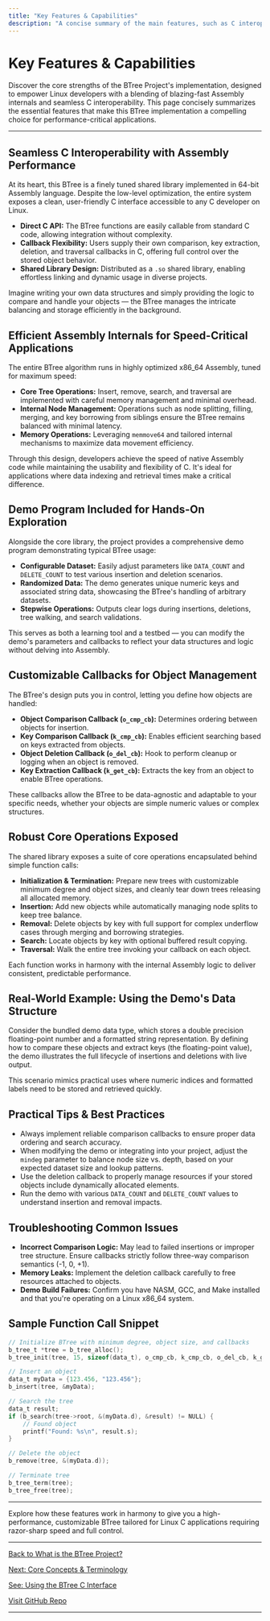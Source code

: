 ```yaml
---
title: "Key Features & Capabilities"
description: "A concise summary of the main features, such as C interoperability, demo program, and customizability. Highlights the benefits of a shared library design and efficient Assembly internals for speed-critical applications."
---
```


# Key Features & Capabilities

Discover the core strengths of the BTree Project's implementation, designed to empower Linux developers with a blending of blazing-fast Assembly internals and seamless C interoperability. This page concisely summarizes the essential features that make this BTree implementation a compelling choice for performance-critical applications.

---

## Seamless C Interoperability with Assembly Performance

At its heart, this BTree is a finely tuned shared library implemented in 64-bit Assembly language. Despite the low-level optimization, the entire system exposes a clean, user-friendly C interface accessible to any C developer on Linux.

- **Direct C API:** The BTree functions are easily callable from standard C code, allowing integration without complexity.
- **Callback Flexibility:** Users supply their own comparison, key extraction, deletion, and traversal callbacks in C, offering full control over the stored object behavior.
- **Shared Library Design:** Distributed as a `.so` shared library, enabling effortless linking and dynamic usage in diverse projects.

Imagine writing your own data structures and simply providing the logic to compare and handle your objects — the BTree manages the intricate balancing and storage efficiently in the background.


## Efficient Assembly Internals for Speed-Critical Applications

The entire BTree algorithm runs in highly optimized x86_64 Assembly, tuned for maximum speed:

- **Core Tree Operations:** Insert, remove, search, and traversal are implemented with careful memory management and minimal overhead.
- **Internal Node Management:** Operations such as node splitting, filling, merging, and key borrowing from siblings ensure the BTree remains balanced with minimal latency.
- **Memory Operations:** Leveraging `memmove64` and tailored internal mechanisms to maximize data movement efficiency.

Through this design, developers achieve the speed of native Assembly code while maintaining the usability and flexibility of C. It's ideal for applications where data indexing and retrieval times make a critical difference.


## Demo Program Included for Hands-On Exploration

Alongside the core library, the project provides a comprehensive demo program demonstrating typical BTree usage:

- **Configurable Dataset:** Easily adjust parameters like `DATA_COUNT` and `DELETE_COUNT` to test various insertion and deletion scenarios.
- **Randomized Data:** The demo generates unique numeric keys and associated string data, showcasing the BTree's handling of arbitrary datasets.
- **Stepwise Operations:** Outputs clear logs during insertions, deletions, tree walking, and search validations.

This serves as both a learning tool and a testbed — you can modify the demo's parameters and callbacks to reflect your data structures and logic without delving into Assembly.


## Customizable Callbacks for Object Management

The BTree's design puts you in control, letting you define how objects are handled:

- **Object Comparison Callback (`o_cmp_cb`):** Determines ordering between objects for insertion.
- **Key Comparison Callback (`k_cmp_cb`):** Enables efficient searching based on keys extracted from objects.
- **Object Deletion Callback (`o_del_cb`):** Hook to perform cleanup or logging when an object is removed.
- **Key Extraction Callback (`k_get_cb`):** Extracts the key from an object to enable BTree operations.

These callbacks allow the BTree to be data-agnostic and adaptable to your specific needs, whether your objects are simple numeric values or complex structures.


## Robust Core Operations Exposed

The shared library exposes a suite of core operations encapsulated behind simple function calls:

- **Initialization & Termination:** Prepare new trees with customizable minimum degree and object sizes, and cleanly tear down trees releasing all allocated memory.
- **Insertion:** Add new objects while automatically managing node splits to keep tree balance.
- **Removal:** Delete objects by key with full support for complex underflow cases through merging and borrowing strategies.
- **Search:** Locate objects by key with optional buffered result copying.
- **Traversal:** Walk the entire tree invoking your callback on each object.

Each function works in harmony with the internal Assembly logic to deliver consistent, predictable performance.


## Real-World Example: Using the Demo's Data Structure

Consider the bundled demo data type, which stores a double precision floating-point number and a formatted string representation. By defining how to compare these objects and extract keys (the floating-point value), the demo illustrates the full lifecycle of insertions and deletions with live output.

This scenario mimics practical uses where numeric indices and formatted labels need to be stored and retrieved quickly.


## Practical Tips & Best Practices

- Always implement reliable comparison callbacks to ensure proper data ordering and search accuracy.
- When modifying the demo or integrating into your project, adjust the `mindeg` parameter to balance node size vs. depth, based on your expected dataset size and lookup patterns.
- Use the deletion callback to properly manage resources if your stored objects include dynamically allocated elements.
- Run the demo with various `DATA_COUNT` and `DELETE_COUNT` values to understand insertion and removal impacts.


## Troubleshooting Common Issues

- **Incorrect Comparison Logic:** May lead to failed insertions or improper tree structure. Ensure callbacks strictly follow three-way comparison semantics (-1, 0, +1).
- **Memory Leaks:** Implement the deletion callback carefully to free resources attached to objects.
- **Demo Build Failures:** Confirm you have NASM, GCC, and Make installed and that you're operating on a Linux x86_64 system.


## Sample Function Call Snippet

```c
// Initialize BTree with minimum degree, object size, and callbacks
b_tree_t *tree = b_tree_alloc();
b_tree_init(tree, 15, sizeof(data_t), o_cmp_cb, k_cmp_cb, o_del_cb, k_get_cb);

// Insert an object
data_t myData = {123.456, "123.456"};
b_insert(tree, &myData);

// Search the tree
data_t result;
if (b_search(tree->root, &(myData.d), &result) != NULL) {
    // Found object
    printf("Found: %s\n", result.s);
}

// Delete the object
b_remove(tree, &(myData.d));

// Terminate tree
b_tree_term(tree);
b_tree_free(tree);
```


---

Explore how these features work in harmony to give you a high-performance, customizable BTree tailored for Linux C applications requiring razor-sharp speed and full control.


---

[Back to What is the BTree Project?](./product-summary)

[Next: Core Concepts & Terminology](./terminology)

[See: Using the BTree C Interface](../../guides/core-workflows/using-btree-c-interface)

[Visit GitHub Repo](https://github.com/KatoKode/BTree)

---